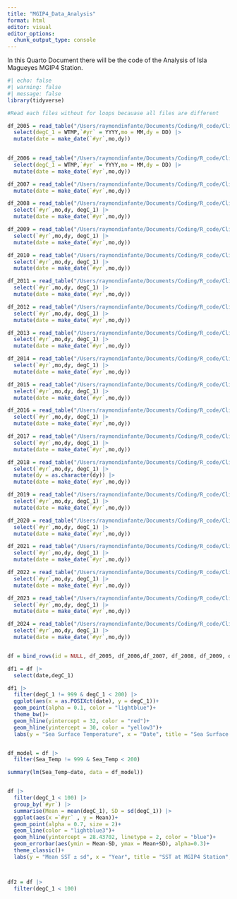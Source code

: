 ```yaml
---
title: "MGIP4_Data_Analysis"
format: html
editor: visual
editor_options: 
  chunk_output_type: console
---
```


In this Quarto Document there will be the code of the Analysis of Isla Magueyes MGIP4 Station.

```r
#| echo: false
#| warning: false
#| message: false
library(tidyverse)

#Read each files without for loops becauase all files are different

df_2005 = read_table("/Users/raymondinfante/Documents/Coding/R_code/Climatology_MGIP4_Magueyes/Data_Station/2005") |> 
  select(degC_1 = WTMP,`#yr` = YYYY,mo = MM,dy = DD) |> 
  mutate(date = make_date(`#yr`,mo,dy))
  

df_2006 = read_table("/Users/raymondinfante/Documents/Coding/R_code/Climatology_MGIP4_Magueyes/Data_Station/2006") |> 
  select(degC_1 = WTMP,`#yr` = YYYY,mo = MM,dy = DD) |> 
  mutate(date = make_date(`#yr`,mo,dy)) 

df_2007 = read_table("/Users/raymondinfante/Documents/Coding/R_code/Climatology_MGIP4_Magueyes/Data_Station/2007", skip = 1) |>select(`#yr`,mo,dy, degC_1) |> 
  mutate(date = make_date(`#yr`,mo,dy)) 

df_2008 = read_table("/Users/raymondinfante/Documents/Coding/R_code/Climatology_MGIP4_Magueyes/Data_Station/2008", skip = 1) |> 
  select(`#yr`,mo,dy, degC_1) |> 
  mutate(date = make_date(`#yr`,mo,dy)) 

df_2009 = read_table("/Users/raymondinfante/Documents/Coding/R_code/Climatology_MGIP4_Magueyes/Data_Station/2009", skip = 1) |> 
  select(`#yr`,mo,dy, degC_1) |> 
  mutate(date = make_date(`#yr`,mo,dy)) 

df_2010 = read_table("/Users/raymondinfante/Documents/Coding/R_code/Climatology_MGIP4_Magueyes/Data_Station/2010", skip = 1) |> 
  select(`#yr`,mo,dy, degC_1) |> 
  mutate(date = make_date(`#yr`,mo,dy)) 

df_2011 = read_table("/Users/raymondinfante/Documents/Coding/R_code/Climatology_MGIP4_Magueyes/Data_Station/2011", skip = 1) |> 
  select(`#yr`,mo,dy, degC_1) |> 
  mutate(date = make_date(`#yr`,mo,dy))

df_2012 = read_table("/Users/raymondinfante/Documents/Coding/R_code/Climatology_MGIP4_Magueyes/Data_Station/2012", skip = 1) |> 
  select(`#yr`,mo,dy, degC_1) |> 
  mutate(date = make_date(`#yr`,mo,dy)) 

df_2013 = read_table("/Users/raymondinfante/Documents/Coding/R_code/Climatology_MGIP4_Magueyes/Data_Station/2013", skip = 1) |> 
  select(`#yr`,mo,dy, degC_1) |> 
  mutate(date = make_date(`#yr`,mo,dy)) 

df_2014 = read_table("/Users/raymondinfante/Documents/Coding/R_code/Climatology_MGIP4_Magueyes/Data_Station/2014",skip = 1) |> 
  select(`#yr`,mo,dy, degC_1) |> 
  mutate(date = make_date(`#yr`,mo,dy)) 

df_2015 = read_table("/Users/raymondinfante/Documents/Coding/R_code/Climatology_MGIP4_Magueyes/Data_Station/2015", skip = 1) |> 
  select(`#yr`,mo,dy, degC_1) |> 
  mutate(date = make_date(`#yr`,mo,dy)) 

df_2016 = read_table("/Users/raymondinfante/Documents/Coding/R_code/Climatology_MGIP4_Magueyes/Data_Station/2016", skip = 1) |> 
  select(`#yr`,mo,dy, degC_1) |> 
  mutate(date = make_date(`#yr`,mo,dy)) 

df_2017 = read_table("/Users/raymondinfante/Documents/Coding/R_code/Climatology_MGIP4_Magueyes/Data_Station/2017", skip = 1) |> 
  select(`#yr`,mo,dy, degC_1) |> 
  mutate(date = make_date(`#yr`,mo,dy)) 

df_2018 = read_table("/Users/raymondinfante/Documents/Coding/R_code/Climatology_MGIP4_Magueyes/Data_Station/2018", skip = 1) |> 
  select(`#yr`,mo,dy, degC_1) |> 
  mutate(dy = as.character(dy)) |> 
  mutate(date = make_date(`#yr`,mo,dy)) 

df_2019 = read_table("/Users/raymondinfante/Documents/Coding/R_code/Climatology_MGIP4_Magueyes/Data_Station/2019", skip = 1) |> 
  select(`#yr`,mo,dy, degC_1) |> 
  mutate(date = make_date(`#yr`,mo,dy)) 

df_2020 = read_table("/Users/raymondinfante/Documents/Coding/R_code/Climatology_MGIP4_Magueyes/Data_Station/2020", skip = 1) |> 
  select(`#yr`,mo,dy, degC_1) |> 
  mutate(date = make_date(`#yr`,mo,dy)) 

df_2021 = read_table("/Users/raymondinfante/Documents/Coding/R_code/Climatology_MGIP4_Magueyes/Data_Station/2021", skip = 1) |> 
  select(`#yr`,mo,dy, degC_1) |> 
  mutate(date = make_date(`#yr`,mo,dy)) 

df_2022 = read_table("/Users/raymondinfante/Documents/Coding/R_code/Climatology_MGIP4_Magueyes/Data_Station/2022", skip = 1) |> 
  select(`#yr`,mo,dy, degC_1) |> 
  mutate(date = make_date(`#yr`,mo,dy)) 

df_2023 = read_table("/Users/raymondinfante/Documents/Coding/R_code/Climatology_MGIP4_Magueyes/Data_Station/2023", skip = 1) |> 
  select(`#yr`,mo,dy, degC_1) |> 
  mutate(date = make_date(`#yr`,mo,dy)) 

df_2024 = read_table("/Users/raymondinfante/Documents/Coding/R_code/Climatology_MGIP4_Magueyes/Data_Station/2024.txt", skip = 1) |> 
  select(`#yr`,mo,dy, degC_1) |> 
  mutate(date = make_date(`#yr`,mo,dy)) 


df = bind_rows(id = NULL, df_2005, df_2006,df_2007, df_2008, df_2009, df_2010, df_2011, df_2012, df_2013, df_2014, df_2015, df_2016, df_2017, df_2018, df_2019, df_2020,df_2021,df_2022, df_2023, df_2024)

df1 = df |> 
  select(date,degC_1)

df1 |> 
  filter(degC_1 != 999 & degC_1 < 200) |> 
  ggplot(aes(x = as.POSIXct(date), y = degC_1))+
  geom_point(alpha = 0.1, color = "lightblue")+
  theme_bw()+
  geom_hline(yintercept = 32, color = "red")+
  geom_hline(yintercept = 30, color = "yellow3")+
  labs(y = "Sea Surface Temperature", x = "Date", title = "Sea Surface Temperature at MGIP4 Station",caption= "This dataset had > 1.4 million data points\n Source: www.ndbc.noaa.gov")


df_model = df |> 
  filter(Sea_Temp != 999 & Sea_Temp < 200)

summary(lm(Sea_Temp~date, data = df_model))


df |> 
  filter(degC_1 < 100) |> 
  group_by(`#yr`) |> 
  summarise(Mean = mean(degC_1), SD = sd(degC_1)) |>
  ggplot(aes(x =`#yr` , y = Mean))+
  geom_point(alpha = 0.7, size = 2)+
  geom_line(color = "lightblue3")+
  geom_hline(yintercept = 28.43702, linetype = 2, color = "blue")+
  geom_errorbar(aes(ymin = Mean-SD, ymax = Mean+SD), alpha=0.3)+
  theme_classic()+
  labs(y = "Mean SST ± sd", x = "Year", title = "SST at MGIP4 Station", caption= "This dataset had > 1.4 million data points\n Source: www.ndbc.noaa.gov", subtitle = "Blue dashed line = All year mean SST")



df2 = df |> 
  filter(degC_1 < 100)
```
